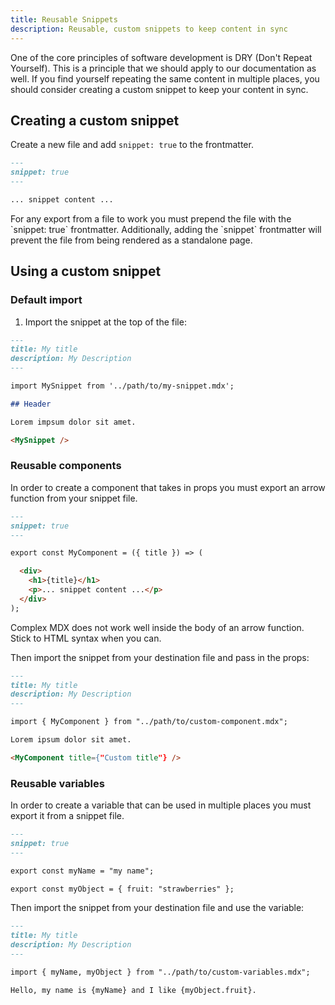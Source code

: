 ```yaml
---
title: Reusable Snippets
description: Reusable, custom snippets to keep content in sync
---
```


One of the core principles of software development is DRY (Don't Repeat
Yourself). This is a principle that we should apply to our documentation as
well. If you find yourself repeating the same content in multiple places, you
should consider creating a custom snippet to keep your content in sync.

## Creating a custom snippet

Create a new file and add `snippet: true` to the frontmatter.

```md my-snippet.mdx
---
snippet: true
---

... snippet content ...
```

<Note>
  For any export from a file to work you must prepend the file with the
  `snippet: true` frontmatter. Additionally, adding the `snippet` frontmatter
  will prevent the file from being rendered as a standalone page.
</Note>

## Using a custom snippet

### Default import

1. Import the snippet at the top of the file:

```md destination-file.mdx
---
title: My title
description: My Description
---

import MySnippet from '../path/to/my-snippet.mdx';

## Header

Lorem impsum dolor sit amet.

<MySnippet />
```

### Reusable components

In order to create a component that takes in props you must export an arrow
function from your snippet file.

```md custom-component.mdx
---
snippet: true
---

export const MyComponent = ({ title }) => (

  <div>
    <h1>{title}</h1>
    <p>... snippet content ...</p>
  </div>
);
```

<Warning>
  Complex MDX does not work well inside the body of an arrow function. Stick to
  HTML syntax when you can.
</Warning>

Then import the snippet from your destination file and pass in the props:

```md destination-file.mdx
---
title: My title
description: My Description
---

import { MyComponent } from "../path/to/custom-component.mdx";

Lorem ipsum dolor sit amet.

<MyComponent title={"Custom title"} />
```

### Reusable variables

In order to create a variable that can be used in multiple places you must
export it from a snippet file.

```md custom-variables.mdx
---
snippet: true
---

export const myName = "my name";

export const myObject = { fruit: "strawberries" };
```

Then import the snippet from your destination file and use the variable:

```md destination-file.mdx
---
title: My title
description: My Description
---

import { myName, myObject } from "../path/to/custom-variables.mdx";

Hello, my name is {myName} and I like {myObject.fruit}.
```
